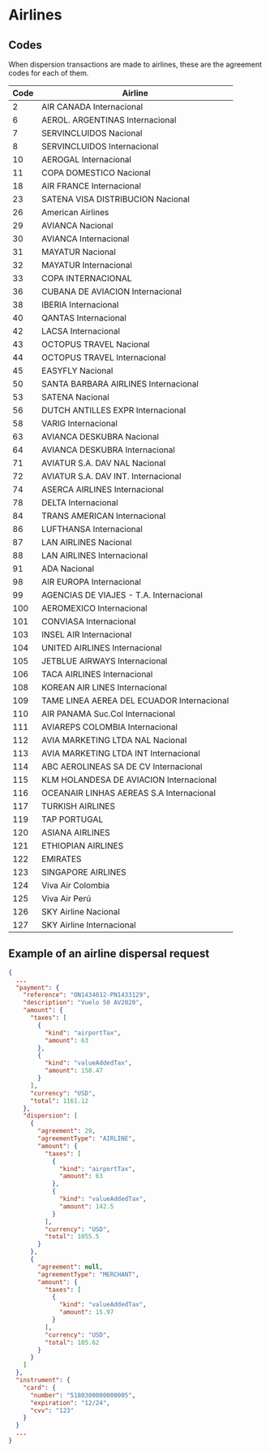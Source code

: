 # Airlines

## Codes

When dispersion transactions are made to airlines, these are the agreement codes for each of them.

Code | Airline 
-------|----------
2      | AIR CANADA Internacional
6      | AEROL. ARGENTINAS Internacional
7      | SERVINCLUIDOS Nacional
8      | SERVINCLUIDOS Internacional
10     | AEROGAL Internacional
11     | COPA DOMESTICO Nacional
18     | AIR FRANCE Internacional
23     | SATENA VISA DISTRIBUCION Nacional
26     | American Airlines
29     | AVIANCA Nacional
30     | AVIANCA Internacional
31     | MAYATUR Nacional
32     | MAYATUR Internacional
33     | COPA INTERNACIONAL
36     | CUBANA DE AVIACION Internacional
38     | IBERIA Internacional
40     | QANTAS Internacional
42     | LACSA Internacional
43     | OCTOPUS TRAVEL Nacional
44     | OCTOPUS TRAVEL Internacional
45     | EASYFLY Nacional
50     | SANTA BARBARA AIRLINES  Internacional
53     | SATENA Nacional
56     | DUTCH ANTILLES EXPR Internacional
58     | VARIG Internacional
63     | AVIANCA DESKUBRA Nacional
64     | AVIANCA DESKUBRA Internacional
71     | AVIATUR S.A. DAV NAL Nacional
72     | AVIATUR S.A. DAV INT. Internacional
74     | ASERCA AIRLINES Internacional
78     | DELTA Internacional
84     | TRANS AMERICAN Internacional
86     | LUFTHANSA Internacional
87     | LAN AIRLINES Nacional
88     | LAN AIRLINES Internacional
91     | ADA Nacional
98     | AIR EUROPA Internacional
99     | AGENCIAS DE VIAJES - T.A. Internacional
100    | AEROMEXICO Internacional
101    | CONVIASA Internacional
103    | INSEL AIR Internacional
104    | UNITED AIRLINES Internacional
105    | JETBLUE AIRWAYS Internacional
106    | TACA AIRLINES Internacional
108    | KOREAN AIR LINES Internacional
109    | TAME LINEA AEREA DEL ECUADOR Internacional
110    | AIR PANAMA Suc.Col Internacional
111    | AVIAREPS COLOMBIA Internacional
112    | AVIA MARKETING LTDA NAL Nacional
113    | AVIA MARKETING LTDA INT Internacional
114    | ABC AEROLINEAS SA DE CV Internacional
115    | KLM HOLANDESA DE AVIACION Internacional
116    | OCEANAIR LINHAS AEREAS S.A Internacional
117    | TURKISH AIRLINES
119    | TAP PORTUGAL
120    | ASIANA AIRLINES
121    | ETHIOPIAN AIRLINES
122    | EMIRATES
123    | SINGAPORE AIRLINES
124    | Viva Air Colombia
125    | Viva Air Perú
126    | SKY Airline Nacional
127    | SKY Airline Internacional

## Example of an airline dispersal request

```json
{
  ...
  "payment": {
    "reference": "ON1434012-PN1433129",
    "description": "Vuelo 50 AV2020",
    "amount": {
      "taxes": [
        {
          "kind": "airportTax",
          "amount": 63
        },
        {
          "kind": "valueAddedTax",
          "amount": 158.47
        }
      ],
      "currency": "USD",
      "total": 1161.12
    },
    "dispersion": [
      {
        "agreement": 29,
        "agreementType": "AIRLINE",
        "amount": {
          "taxes": [
            {
              "kind": "airportTax",
              "amount": 63
            },
            {
              "kind": "valueAddedTax",
              "amount": 142.5
            }
          ],
          "currency": "USD",
          "total": 1055.5
        }
      },
      {
        "agreement": null,
        "agreementType": "MERCHANT",
        "amount": {
          "taxes": [
            {
              "kind": "valueAddedTax",
              "amount": 15.97
            }
          ],
          "currency": "USD",
          "total": 105.62
        }
      }
    ]
  },
  "instrument": {
    "card": {
      "number": "5180300000000005",
      "expiration": "12/24",
      "cvv": "123"
    }
  }
  ...
}
```